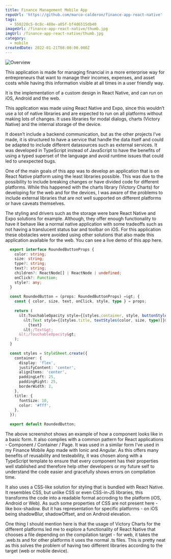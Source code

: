 ```yaml
---
title: Finance Management Mobile App
repoUrl: 'https://github.com/marco-calderon/finance-app-react-native'
tags:
  - 550220c5-0c8c-488e-a05f-bf4d6515db40
imageUrl: /finance-app-react-native/thumb.jpg
imgUrl: /finance-app-react-native/thumb.jpg
category:
  - mobile
createdDate: 2022-01-21T08:00:00.000Z
---
```


![Overview](/finance-app-react-native/1.jpg)

This application is made for managing financial in a more enterprise way for entrepreneurs that want to manage their incomes, expenses, and asset costs while having this information visible at all times in a user friendly way.

It is the implementation of a custom design in React Native, and can run on iOS, Android and the web.

This application was made using React Native and Expo, since this wouldn’t use a lot of native libraries and are expected to run on all platforms without making lots of changes. It uses libraries for modal dialogs, charts (Victory Native) and the internal storage of the device.

It doesn’t include a backend communication, but as the other projects I’ve made, it is structured to have a service that handle the data itself and could be adapted to include different datasources such as external services. It was developed in TypeScript instead of JavaScript to have the benefits of using a typed superset of the language and avoid runtime issues that could led to unexpected bugs.

One of the main goals of this app was to develop an application that is on React Native platform using the least libraries possible. This was due to the possibility to include breaking changes or have divided code for different platforms. While this happened with the charts library (Victory Charts) for developing for the web and for the devices, I was aware of the problems to include external libraries that are not well supported on different platforms or have caveats themselves.

The styling and drivers such as the storage were bare React Native and Expo solutions for example. Although, they offer enough functionality to have it behave like a normal native application with some tradeoffs such as not having a translucent status bar and toolbar on iOS. For this application these obstacles were avoided using other solutions that also made this application available for the web. You can see a live demo of this app here.

```typescript
  export interface RoundedButtonProps {
    color: string;
    size: string;
    type?: string;
    text?: string;
    children?: ReactNode[] | ReactNode | undefined;
    onClick?: Function;
    style?: any;
  }
  
  const RoundedButton = (props: RoundedButtonProps) =&gt; {
    const { color, size, text, onClick, style, type } = props;
  
    return (
      &lt;TouchableOpacity style={[styles.container, style, buttonStyles(color, size, type)]} onPress={() =&gt; onClick &amp;&amp; onClick()}&gt;
        &lt;Text style={[styles.title, textStyles(color, size, type)]}&gt;
          {text}
        &lt;/Text&gt;
      &lt;/TouchableOpacity&gt;
    );
  }
  
  const styles = StyleSheet.create({
    container: {
      display: 'flex',
      justifyContent: 'center',
      alignItems: 'center',
      paddingLeft: 25,
      paddingRight: 25,
      borderWidth: 2,
    },
    title: {
      fontSize: 10,
      color: '#fff',
    },
  });
  
  export default RoundedButton;
```

The above screenshot shows an example of how a component looks like in a basic form. It also complies with a common pattern for React applications - Component / Container / Page. It was used in a similar form I’ve used in my Finance Mobile App made with Ionic and Angular. As this offers many benefits of reusability and testeability, it was chosen along with a TypeScript template to ensure that every component has their properties well stablished and therefore help other developers or my future self to understand the code easier and gracefully shows errors on compilation time.

It also uses a CSS-like solution for styling that is bundled with React Native. It resembles CSS, but unlike CSS or even CSS-in-JS libraries, this transforms the code into a readable format accroding to the platform (iOS, Android or Web). As such some properties of CSS are not present here - like box-shadow. But it has representation for specific platforms - on iOS being shadowBlur, shadowOffset, and on Android elevation.

One thing I should mention here is that the usage of Victory Charts for the different platforms led me to explore a functionality of React Native that chooses a file depending on the compilation target - for web, it takes the .web.ts and for other platforms it uses the normal .ts files. This is pretty neat as this solves the problem of having two different libraries according to the target (web or mobile device).
